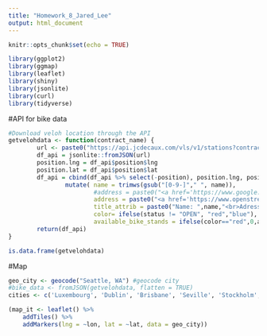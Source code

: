 ```yaml
---
title: "Homework_8_Jared_Lee"
output: html_document
---
```


```r
knitr::opts_chunk$set(echo = TRUE)
```

```r
library(ggplot2)
library(ggmap)
library(leaflet)
library(shiny)
library(jsonlite)
library(curl)
library(tidyverse)
```


#API for bike data
```r
#Download veloh location through the API
getvelohdata <- function(contract_name) {
        url <- paste0("https://api.jcdecaux.com/vls/v1/stations?contract=",contract_name,"&apiKey=7acdafd0603bb4fe2c053b85a5cae11468ec6434")
        df_api = jsonlite::fromJSON(url)
        position.lng = df_api$position$lng
        position.lat = df_api$position$lat
        df_api = cbind(df_api %>% select(-position), position.lng, position.lat) %>%
                mutate( name = trimws(gsub("[0-9-]"," ", name)),
                        #address = paste0("<a href='https://www.google.com/maps/search/?api=1&query=",position.lat,",",position.lng,"' target='_blank'>",address,"</a>"),
                        address = paste0("<a href='https://www.openstreetmap.org/?mlat=",position.lat,"&mlon=",position.lng,"#map=15/",position.lat,"/",position.lng,"' target='_blank'>",address,"</a>"),
                        title_attrib = paste0("Name: ",name,"<br>Adress: ",address,"<br>Available: ",available_bikes,"/",bike_stands),
                        color= ifelse(status != "OPEN", "red","blue"),
                        available_bike_stands = ifelse(color=="red",0,available_bikes))
        return(df_api)
}

is.data.frame(getvelohdata)

```

#Map
```r
geo_city <- geocode("Seattle, WA") #geocode city
#bike_data <- fromJSON(getvelohdata, flatten = TRUE)
cities <- c('Luxembourg', 'Dublin', 'Brisbane', 'Seville', 'Stockholm', 'Ljubljana')

(map_it <- leaflet() %>%
    addTiles() %>%
    addMarkers(lng = ~lon, lat = ~lat, data = geo_city))

```

